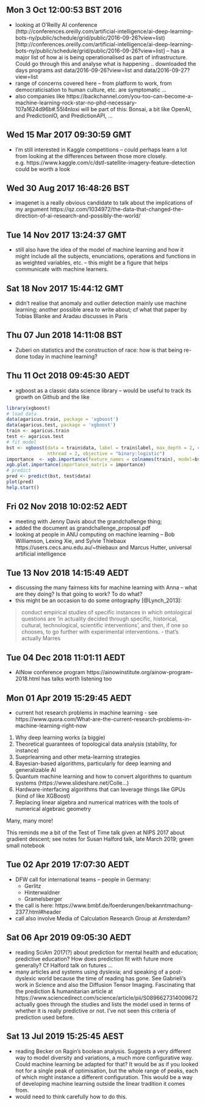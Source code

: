 
## Mon  3 Oct 12:00:53 BST 2016

- looking at O'Reilly AI conference (http://conferences.oreilly.com/artificial-intelligence/ai-deep-learning-bots-ny/public/schedule/grid/public/2016-09-26?view=list)[http://conferences.oreilly.com/artificial-intelligence/ai-deep-learning-bots-ny/public/schedule/grid/public/2016-09-26?view=list] -- has a major list of how ai is being operationalised as part of infrastructure. Could go through this  and analyse what is happening .. downloaded the days programs ast data/2016-09-26?view=list and data/2016-09-27?view=list
- range of concerns covered here -- from platform to work, from democraticisation to human culture, etc. are symptomatic ... 
- also companies like https://backchannel.com/you-too-can-become-a-machine-learning-rock-star-no-phd-necessary-107a1624d96b#.55l4nloxi will be part of this: Bonsai, a bit like OpenAI, and PredictionIO, and PredictionAPI, ... 

## Wed 15 Mar 2017 09:30:59 GMT
- I'm still interested in Kaggle competitions -- could perhaps learn a lot from looking at the differences between those more closely. e.g. https://www.kaggle.com/c/dstl-satellite-imagery-feature-detection could be worth a look

## Wed 30 Aug 2017 16:48:26 BST
- imagenet is a really obvious candidate to talk about the implications of my argument https://qz.com/1034972/the-data-that-changed-the-direction-of-ai-research-and-possibly-the-world/  

## Tue 14 Nov 2017 13:24:37 GMT
- still also have the idea of the model of machine learning and how it might include all the subjects, enunciations, operations and functions in as weighted variables, etc. -- this might be a figure that helps communicate with machine learners. 

## Sat 18 Nov 2017 15:44:12 GMT
- didn't realise that anomaly and outlier detection mainly use machine learning; another possible area to write about; cf what that paper by Tobias Blanke and Aradau discusses in Paris

## Thu 07 Jun 2018 14:11:08 BST
- Zuberi on statistics and the construction of race: how is that being re-done today in machine learning? 

## Thu 11 Oct 2018 09:45:30 AEDT
- xgboost as a classic data science library -- would be useful to track its growth on  Github and the like

```r
library(xgboost)
# load data
data(agaricus.train, package = 'xgboost')
data(agaricus.test, package = 'xgboost')
train <- agaricus.train
test <- agaricus.test
# fit model
bst <- xgboost(data = train$data, label = train$label, max_depth = 2, eta = 1, nrounds = 2,
               nthread = 2, objective = "binary:logistic")
importance  <- xgb.importance(feature_names = colnames(train), model=bst)
xgb.plot.importance(importance_matrix = importance)
# predict
pred <- predict(bst, test$data)
plot(pred)
help.start()
```

## Fri 02 Nov 2018 10:02:52 AEDT
- meeting with Jenny Davis about the grandchallenge thing;
- added the document as grandchallenge_proposal.pdf
- looking at people in ANU computing on machine learning -- Bob Williamson, Lexing Xie, and Sylvie Thiebaux https://users.cecs.anu.edu.au/~thiebaux  and Marcus Hutter, universal artificial intelligence 

## Tue 13 Nov 2018 14:15:49 AEDT
- discussing the many fairness kits for  machine learning with Anna -- what are they doing? Is that going to work? To do what?
- this might be an occasion to do some ontography [@Lynch_2013]:

>conduct empirical studies of specific instances in which ontological questions are ‘in actuality decided through specific, historical, cultural, technological, scientific interventions’, and then, if one so chooses, to go further with experimental interventions.
- that's actually Marres

## Tue 04 Dec 2018 11:01:11 AEDT
- AINow conference program https://ainowinstitute.org/ainow-program-2018.html has talks worth listening too 

## Mon 01 Apr 2019 15:29:45 AEDT
- current hot research problems in  machine learning - see https://www.quora.com/What-are-the-current-research-problems-in-machine-learning-right-now
1) Why deep learning works (a biggie)
2) Theoretical guarantees of topological data analysis (stability, for instance)
3) Sueprlearning and other meta-learning strategies
4) Bayesian-based algorithms, particularly for deep learning and generalizable AI
5) Quantum machine learning and how to convert algorithms to quantum systems (https://www.slideshare.net/Colle...)
6) Hardware-interfacing algorithms that can leverage things like GPUs (kind of like XGBoost)
7) Replacing linear algebra and numerical matrices with the tools of numerical algebraic geometry

Many, many more!

This reminds me a bit of the Test of Time talk given at NIPS 2017 about gradient descent; see notes for Susan Halford talk, late March 2019; green small notebook 

## Tue 02 Apr 2019 17:07:30 AEDT
- DFW call for international teams -- people in Germany:
    - Gerlitz
    - Hinterwaldner
    - Gramelsberger
- the call is here: https://www.bmbf.de/foerderungen/bekanntmachung-2377.html#header
- call also involve Media of Calculation Research Group at Amsterdam?

## Sat 06 Apr 2019 09:05:30 AEDT
- reading SciAm 2017(?) about prediction for mental health and education; predictive education? How does prediction fit with future more generally? Cf Halford talk on futures ...  
- many articles and systems using dyslexia; and speaking of a post-dyslexic world because the time of reading has gone. See Gabrieli's work in Science and also the Diffusion Tensor Imaging. Fascinating that the prediction & humanitarian article at https://www.sciencedirect.com/science/article/pii/S0896627314009672 actually goes through the studies and lists the model used in terms of whether it is really predictive or not. I've not seen this criteria of prediction used before.  

## Sat 13 Jul 2019 15:25:45 AEST
- reading Becker on Ragin's boolean analysis. Suggests a very different way to model diversity and variations, a much more configurative way. Could machine learning be adapted for that? It would be as if you looked not for a single peak of optimisation, but the whole range of peaks, each of which might instance a different configuration. This would be a way of developing machine learning outside the linear tradition it comes from.   
- would need to think carefully how to do this. 

